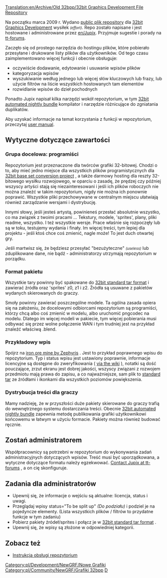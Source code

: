 [[Translation:en/Archive/Old 32bpp/32bit Graphics Development File Repository]]
<!--{{outdated|References outdated forum threads etc.  The 32bpp project referred to in this section is, as of 2017, dead}}-->{{pl/Community/Nieaktualizowane|Odnośniki do przestarzałych wątków na forum itp. Projekt 32bpp, o którym mowa w tej sekcji, od 2017 r. Zanikł}}



Na początku marca 2009 r. Wydano [http://jupix.info/openttd/gfxdev-repo/ public plik repository] dla [[pl/Archive/Old 32bpp/Rozwój Grafiki 32bpp|32bit Graphics Development]] wysiłek <small>''(effort)''</small>. Repo zostało napisane i jest hostowane i administrowane przez [[en/Jupix]]. Przyjmuje sugestie i porady na [http://www.tt-forums.net/viewtopic.php?f=36&t=42293 tt-forums].

Zaczęło się od prostego narzędzia do hostingu plików, które pobierało przesyłane i drukowane listy plików dla użytkowników. Od tego czasu zaimplementowano więcej funkcji i obecnie obsługuje:

* oczywiście dodawanie, edytowanie i usuwanie wpisów plików
* kategoryzacja wpisów
* wyszukiwanie według jednego lub więcej słów kluczowych lub frazy, lub użycie filtrów na liście wszystkich hostowanych tam elementów
* rozwidlanie wpisów do dzieł pochodnych

Ponadto Jupix napisał kilka narzędzi wokół repozytorium, w tym [[pl/Archive/Old 32bpp/Automatyczny pakiet nocny 32bpp|32bit automated nightly bundle]] kompilator i narzędzie różnicujące do zgniatania duplikatów.

Aby uzyskać informacje na temat korzystania z funkcji w repozytorium, przeczytaj [[pl/Archive/Old 32bpp/Instrukcja Obsługi Repozytorium Plików Programowania Grafik 32bpp|user manual]].

==Wytyczne dotyczące zawartości==

===Grupa docelowa: programiści===

Repozytorium jest przeznaczone dla twórców grafiki 32-bitowej. Chodzi o to, aby mieć jedno miejsce dla wszystkich plików programistycznych dla [[pl/Archive/Old 32bpp/Projekt konwersji zestawu bazowego 32bpp|32bit base set conversion project]] , a także darmowy hosting dla reszty 32-bitowego wysiłku rozwojowego, w oparciu o zasadę, że prędzej czy później wszyscy artyści stają się niezainteresowani i jeśli ich plików roboczych nie można znaleźć w takim repozytorium, nigdy nie można ich ponownie poprawić. Wszystkie pliki przechowywane w centralnym miejscu ułatwiają również zarządzanie wersjami i dystrybucję.

Innymi słowy, jeśli jesteś artystą, powinieneś przesłać absolutnie wszystko, co ma związek z twoimi pracami ... Tekstury, modele, 'sprites', plany, pliki readme, wszystko. I też wszystkie wersje. Prace właśnie się rozpoczęły lub są w toku, testujemy wydania i finały. Im więcej treści, tym lepiej dla projektu - jeśli ktoś chce coś zmienić, nagle może! To jest duch otwartej gry.

Jeśli martwisz się, że będziesz przesyłać "bezużyteczne" <small>''(useless)''</small> lub zduplikowane dane, nie bądź - administratorzy utrzymają repozytorium w porządku.

===Format pakietu===

Wszystkie tary powinny być spakowane do [[pl/Archive/Old 32bpp/Standardowy format tar 32bity|32bit standard tar format]] i zawierać źródła oraz 'sprites' z0, z1 i z2. Źródła są usuwane z pakietów wydanych skierowanych do graczy.

Smoły powinny zawierać poszczególne modele. Ta ogólna zasada opiera się na założeniu, że docelowymi odbiorcami repozytorium są programiści, którzy chcą albo coś zmienić w modelu, albo uruchomić pngcodec na modelu. Dlatego im więcej modeli w pakiecie, tym więcej pobierania musi odbywać się przez wolne połączenie WAN i tym trudniej jest na przykład znaleźć właściwą .blend.

===Przykładowy wpis===

Spójrz na [http://jupix.info/openttd/gfxdev-repo/index.php?act=file&id=195 iron ore mine by Zephyris] . Jest to przykład poprawnego wpisu do repozytorium. Typ i status wpisu jest ustawiony poprawnie, informacje licencyjne są dostępne do zweryfikowania ( [[en/Archive/Old 32bpp/32bit Graphics Licensing|via the wiki]] ), notatki są dość pouczające, zrzut ekranu jest dobrej jakości, wszyscy związani z rozwojem przedmiotu mają prawa do zapisu, a co najważniejsze, sam plik to [[pl/Archive/Old 32bpp/Standardowy format tar 32bity|standard tar]] ze źródłami i ikonkami dla wszystkich poziomów powiększenia.

===Dystrybucja treści dla graczy===

Mamy nadzieję, że w przyszłości duże pakiety skierowane do graczy trafią do wewnętrznego systemu dostarczania treści. Obecnie [[pl/Archive/Old 32bpp/Automatyczny pakiet nocny 32bpp|32bit automated nightly bundle]] zapewnia metodę publikowania grafiki użytkownikowi końcowemu w łatwym w użyciu formacie. Pakiety można również budować ręcznie.

==Zostań administratorem==

Współpracownicy są potrzebni w repozytorium do wykonywania zadań administracyjnych dotyczących wpisów. Treść musi być uporządkowana, a wytyczne dotyczące formatu należy egzekwować. [http://www.tt-forums.net/ucp.php?i=pm&mode=compose&u=6127 Contact Jupix at tt-forums] , a on cię skonfiguruje.

==Zadania dla administratorów==

* Upewnij się, że informacje o wejściu są aktualne: licencja, status i uwagi.
* Przeglądaj wpisy status="To be split up" ''(Do podziału)'' i podziel je na pojedyncze elementy. (Lista wszystkich plików / filtrów to przydatne funkcje w tym zadaniu)
* Pobierz pakiety źródeł/sprites i połącz je w [[pl/Archive/Old 32bpp/Standardowy format tar 32bity|32bit standard tar format]] .
* Upewnij się, że wpisy są złożone w odpowiedniej kategorii.

==Zobacz też==

* [[pl/Archive/Old 32bpp/Instrukcja Obsługi Repozytorium Plików Programowania Grafik 32bpp|Instrukcja obsługi repozytorium]]


<!--{{Navbox Graphics Development}}-->{{pl/Community/NewGRF/Navbox Programowanie grafik}}

<!--[[Category:New Graphics]][[category:32bpp Graphics]][[Category:32bpp Graphics Developer resources|D]]-->
[[Category:pl/Development/NewGRF/Nowe Grafiki]][[Category:pl/Community/NewGRF/Grafiki 32bpp]][[Category:pl/Community/NewGRF/Zasoby Twórców Grafik 32bpp|D]]